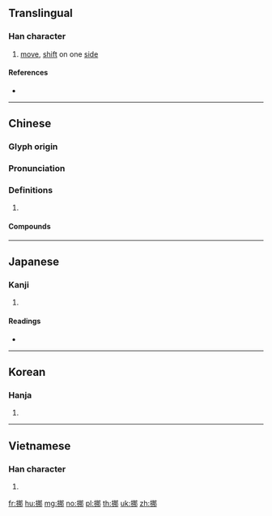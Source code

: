 ==Translingual==

===Han character===
{{Han char|rn=64|rad=手|as=07|sn=10|four=57027|canj=QSQL|ids=⿰扌那}}

# [[move]], [[shift]] on one [[side]]

====References====
* {{Han ref|kx=0431.200|dkj=12084|dj=0780.270|hdz=31876.050|uh=632A|ud=25386|bh=AEBF|bd=44735}}

----

==Chinese==
{{zh-forms}}

===Glyph origin===
{{Han etym}}

===Pronunciation===
{{zh-pron
|m=nuó
|c=no4
|mc=y
|oc=y
|cat=
}}

===Definitions===
{{zh-hanzi}}

# {{rfdef|zh}}

====Compounds====
{{zh-der|挪借|挪動|挪墊|挪威|挪威王國|挪抬|挪湊|挪用|挪移|挪窩兒|挪開|挪騷窩兒|搬挪|東挪西借|東挪西湊|東閃西挪|納胯挪腰|騰挪}}

----

==Japanese==

===Kanji===
{{ja-kanji|grade=|rs=手07}}

# {{defn|lang=ja|sort=手07}}

====Readings====
* {{ja-readings|on=[[だ]] (da), [[な]] (na)|kun=[[もむ]] (momu)}}

----

==Korean==

===Hanja===
{{ko-hanja|hangeul=[[나]]|eumhun=|rv=na|mr=na|y=na}}

# {{defn|lang=ko|sort=手07}}

----

==Vietnamese==

===Han character===
{{vi-hantu|[[ná]], [[na]]|rs=手07}}

# {{defn|lang=vi|sort=手07}}

[[fr:挪]]
[[hu:挪]]
[[mg:挪]]
[[no:挪]]
[[pl:挪]]
[[th:挪]]
[[uk:挪]]
[[zh:挪]]